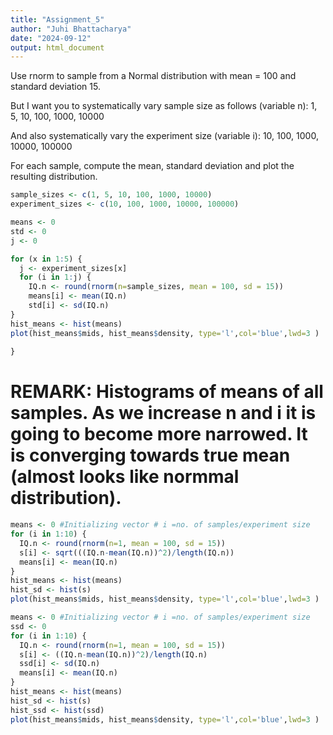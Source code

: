 ```yaml
---
title: "Assignment_5"
author: "Juhi Bhattacharya"
date: "2024-09-12"
output: html_document
---
```

Use rnorm to sample from a Normal distribution with mean = 100 and standard deviation 15. 

But I want you to systematically vary sample size as follows (variable n): 1, 5, 10, 100, 1000, 10000

And also systematically vary the experiment size (variable i): 10, 100, 1000, 10000, 100000

For each sample, compute the mean, standard deviation and plot the resulting distribution. 

```r
sample_sizes <- c(1, 5, 10, 100, 1000, 10000)
experiment_sizes <- c(10, 100, 1000, 10000, 100000)

means <- 0 
std <- 0
j <- 0

for (x in 1:5) {
  j <- experiment_sizes[x]
  for (i in 1:j) {
    IQ.n <- round(rnorm(n=sample_sizes, mean = 100, sd = 15))
    means[i] <- mean(IQ.n)
    std[i] <- sd(IQ.n)
}
hist_means <- hist(means)
plot(hist_means$mids, hist_means$density, type='l',col='blue',lwd=3 )
  
}
```
# REMARK: Histograms of means of all samples. As we increase n and i it is going to become more narrowed. It is converging towards true mean (almost looks like normmal distribution).

```r
means <- 0 #Initializing vector # i =no. of samples/experiment size
for (i in 1:10) {
  IQ.n <- round(rnorm(n=1, mean = 100, sd = 15))
  s[i] <- sqrt(((IQ.n-mean(IQ.n))^2)/length(IQ.n))
  means[i] <- mean(IQ.n)
}
hist_means <- hist(means)
hist_sd <- hist(s)
plot(hist_means$mids, hist_means$density, type='l',col='blue',lwd=3 )
```

```r
means <- 0 #Initializing vector # i =no. of samples/experiment size
ssd <- 0
for (i in 1:10) {
  IQ.n <- round(rnorm(n=1, mean = 100, sd = 15))
  s[i] <- ((IQ.n-mean(IQ.n))^2)/length(IQ.n)
  ssd[i] <- sd(IQ.n)
  means[i] <- mean(IQ.n)
}
hist_means <- hist(means)
hist_sd <- hist(s)
hist_ssd <- hist(ssd)
plot(hist_means$mids, hist_means$density, type='l',col='blue',lwd=3 )
```

